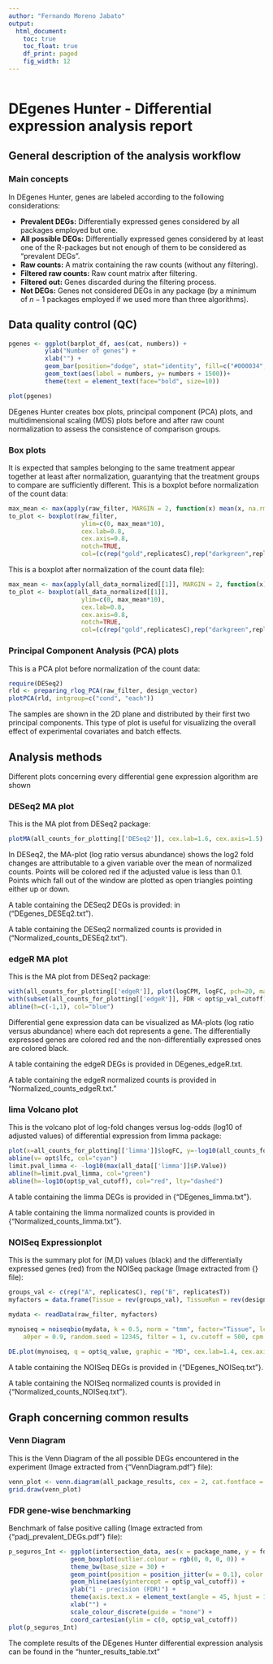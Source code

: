 ---
author: "Fernando Moreno Jabato"
output:
  html_document:
    toc: true
    toc_float: true
    df_print: paged
    fig_width: 12
---

<style>
    body .main-container {
        max-width: 90%;
    }
</style>

```{r config, include = FALSE}

```




# **DEgenes Hunter - Differential expression analysis report**

## **General description of the analysis workflow**

### **Main concepts**
In DEgenes Hunter, genes are labeled according to the following considerations:

* **Prevalent DEGs:** Differentially expressed genes considered by all packages employed but one.
* **All possible DEGs:** Differentially expressed genes considered by at least one of the R-packages but not enough of them to be considered as "prevalent DEGs".
* **Raw counts:** A matrix containing the raw counts (without any filtering).
* **Filtered raw counts:** Raw count matrix after filtering.
* **Filtered out:** Genes discarded during the filtering process.
* **Not DEGs:** Genes not considered DEGs in any package (by a minimum of $n-1$ packages employed if we used more than three algorithms).

## **Data quality control (QC)**

```{r qc,echo = FALSE}
pgenes <- ggplot(barplot_df, aes(cat, numbers)) +
		  ylab("Number of genes") + 
		  xlab("") +
		  geom_bar(position="dodge", stat="identity", fill=c("#000034", "red", "orange", "blue"), show.legend=FALSE) + coord_flip() + 
		  geom_text(aes(label = numbers, y= numbers + 1500))+ 
		  theme(text = element_text(face="bold", size=10))

plot(pgenes)
```

DEgenes Hunter creates box plots, principal component (PCA) plots, and multidimensional scaling (MDS) plots before and after raw count normalization to assess the consistence of comparison groups. 

### Box plots
It is expected that samples belonging to the same treatment appear together at least after normalization, guarantying that the treatment groups to compare are sufficiently different.
\newline This is a boxplot before normalization of the count data:

```{r box_before_norm, echo = FALSE}
max_mean <- max(apply(raw_filter, MARGIN = 2, function(x) mean(x, na.rm=TRUE)))
to_plot <- boxplot(raw_filter,
					ylim=c(0, max_mean*10), 
					cex.lab=0.8, 
					cex.axis=0.8, 
					notch=TRUE, 
					col=(c(rep("gold",replicatesC),rep("darkgreen",replicatesT))))
```

This is a boxplot after normalization of the count data file):
```{r box_after_norm, echo = FALSE}
max_mean <- max(apply(all_data_normalized[[1]], MARGIN = 2, function(x) mean(x, na.rm=TRUE)))
to_plot <- boxplot(all_data_normalized[[1]],  
					ylim=c(0, max_mean*10), 
					cex.lab=0.8, 
					cex.axis=0.8, 
					notch=TRUE, 
					col=(c(rep("gold",replicatesC),rep("darkgreen",replicatesT))))

```


### Principal Component Analysis (PCA) plots
This is a PCA plot before normalization of the count data:
```{r pca_plot, echo = FALSE}
require(DESeq2)
rld <- preparing_rlog_PCA(raw_filter, design_vector)
plotPCA(rld, intgroup=c("cond", "each"))
```
The samples are shown in the 2D plane and distributed by their first two principal components. This type of plot is useful for visualizing the overall effect of experimental covariates and batch effects.










## **Analysis methods**
Different plots concerning every differential gene expression algorithm are shown

### **DESeq2 MA plot**
This is the MA plot from DESeq2 package:
```{r deseq2_MA, echo = FALSE}
plotMA(all_counts_for_plotting[['DESeq2']], cex.lab=1.6, cex.axis=1.5)
```
In DESeq2, the MA-plot (log ratio versus abundance) shows the log2 fold changes are attributable to a given variable over the mean of normalized counts. Points will be colored red if the adjusted \emph{p} value is less than 0.1. Points which fall out of the window are plotted as open triangles pointing either up or down.


A table containing the DESeq2 DEGs is provided: in ("DEgenes\_DESEq2.txt").


A table containing the DESeq2 normalized counts is provided in ("Normalized\_counts\_DESEq2.txt").



### **edgeR MA plot**
This is the MA plot from DESeq2 package:
```{r edgeR_plot, echo = FALSE}
with(all_counts_for_plotting[['edgeR']], plot(logCPM, logFC, pch=20, main="edgeR: Fold change vs abundance", cex.lab=1.5, cex.axis=1.5))
with(subset(all_counts_for_plotting[['edgeR']], FDR < opt$p_val_cutoff), points(logCPM, logFC, pch=20, col="red"))
abline(h=c(-1,1), col="blue")
```
Differential gene expression data can be visualized as MA-plots (log ratio versus abundance) where each dot represents a gene. The differentially expressed genes are colored red and the non-differentially expressed ones are colored black.  

A table containing the edgeR DEGs is provided in DEgenes\_edgeR.txt.

A table containing the edgeR normalized counts is provided in "Normalized\_counts\_edgeR.txt."


### **lima Volcano plot**
This is the volcano plot of log-fold changes versus log-odds (log10 of adjusted \emph{p} values) of differential expression from limma package:
```{r limma_plot, echo = FALSE}
plot(x=all_counts_for_plotting[['limma']]$logFC, y=-log10(all_counts_for_plotting[['limma']]$P.Value), xlab="logFC", ylab="logOdds", col=c("blue", "red") [k_limma+1], pch=20, main= c("groupsB-groupsA"), cex.lab=1.6, cex.axis=1.5)
abline(v= opt$lfc, col="cyan")
limit.pval_limma <- -log10(max(all_data[['limma']]$P.Value)) 
abline(h=limit.pval_limma, col="green")
abline(h=-log10(opt$p_val_cutoff), col="red", lty="dashed")
```
A table containing the limma DEGs is provided in {"DEgenes\_limma.txt"}.


A table containing the limma normalized counts is provided in {"Normalized\_counts\_limma.txt"}.


### **NOISeq Expressionplot**

This is the summary plot for (M,D) values (black) and the differentially expressed genes (red) from the NOISeq package (Image extracted from {\bf"ExpressionPlot.pdf"} file):
```{r noiseq_plot, echo = FALSE}
groups_val <- c(rep("A", replicatesC), rep("B", replicatesT)) 
myfactors = data.frame(Tissue = rev(groups_val), TissueRun = rev(design_vector))

mydata <- readData(raw_filter, myfactors)

mynoiseq = noiseqbio(mydata, k = 0.5, norm = "tmm", factor="Tissue", lc = 1, r = 50, adj = 1.5, plot = FALSE,
	a0per = 0.9, random.seed = 12345, filter = 1, cv.cutoff = 500, cpm = 1)
 
DE.plot(mynoiseq, q = opt$q_value, graphic = "MD", cex.lab=1.4, cex.axis=1.4)
```

A table containing the NOISeq DEGs is provided in {"DEgenes\_NOISeq.txt"}.


A table containing the NOISeq normalized counts is provided in {"Normalized\_counts\_NOISeq.txt"}.









## **Graph concerning common results**

### **Venn Diagram**
This is the Venn Diagram of the all possible DEGs encountered in the experiment (Image extracted from {"VennDiagram.pdf"} file):
```{r Venn_d, echo = FALSE}
venn_plot <- venn.diagram(all_package_results, cex = 2, cat.fontface = 1, lty = 2, filename = NULL, cat.cex=1.5)
grid.draw(venn_plot)
```




### **FDR gene-wise benchmarking**

Benchmark of false positive calling (Image extracted from {"padj\_prevalent\_DEGs.pdf"} file):
```{r FDR_plot, echo = FALSE}
p_seguros_Int <- ggplot(intersection_data, aes(x = package_name, y = fdr, color = package_name)) +
    			 geom_boxplot(outlier.colour = rgb(0, 0, 0, 0)) + 
		         theme_bw(base_size = 30) + 
		         geom_point(position = position_jitter(w = 0.1), color = "grey50", size = 1) + 
		         geom_hline(aes(yintercept = opt$p_val_cutoff)) + 
		         ylab("1 - precision (FDR)") + 
		         theme(axis.text.x = element_text(angle = 45, hjust = 1)) + 
		         xlab("") + 
		         scale_colour_discrete(guide = "none") + 
		         coord_cartesian(ylim = c(0, opt$p_val_cutoff))
plot(p_seguros_Int)
```

The complete results of the DEgenes Hunter differential expression analysis can be found in the "hunter\_results\_table.txt"